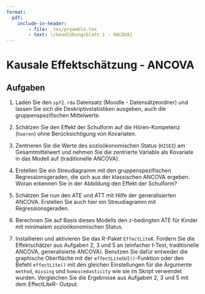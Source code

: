 ```yaml
---
format: 
  pdf:
    include-in-header: 
        - file: _tex/preamble.tex
        - text: \chead{Übungsblatt 1 - ANCOVA}
---
```


# Kausale Effektschätzung - ANCOVA

## Aufgaben

1. Laden Sie den `spf2.rda` Datensatz (Moodle - Datensätzeordner) und lassen Sie sich die Deskriptivstatistiken ausgeben, auch die gruppenspezifischen Mittelwerte. 

2. Schätzen Sie den Effekt der Schulform auf die Hören-Kompetenz (`hoeren`) ohne Berücksichtigung von Kovariaten.

3. Zentrieren Sie die Werte des sozioökonomischen Status (`HISEI`) am Gesamtmittelwert und nehmen Sie die zentrierte Variable als Kovariate in das Modell auf (traditionelle ANCOVA). 

4. Erstellen Sie ein Streudiagramm mit den gruppenspezifischen Regressionsgeraden, die sich aus der klassischen ANCOVA ergeben. Woran erkennen Sie in der Abbildung den Effekt der Schulform?

5. Schätzen Sie nun den ATE und ATT mit Hilfe der generalisierten ANCOVA. Erstellen Sie auch hier ein Streudiagramm mit Regressionsgeraden.

6. Berechnen Sie auf Basis dieses Modells den $z$-bedingten ATE für Kinder mit minimalem sozioökonomischen Status.

7. Installieren und aktivieren Sie das R-Paket `EffectLiteR`. Fordern Sie die Effektschätzer aus Aufgaben 2, 3 und 5 an (einfacher t-Test, traditionelle ANCOVA, generalisierte ANCOVA). Benutzen Sie dafür entweder die graphische Oberfläche mit der `effectLiteGUI()`-Funktion oder den Befehl `effectLite()` mit den gleichen Einstellungen für die Argumente `method`, `missing` und `homoscedasticity` wie sie im Skript verwendet wurden.
Vergleichen Sie die Ergebnisse aus Aufgaben 2, 3 und 5 mit dem EffectLiteR- Output.